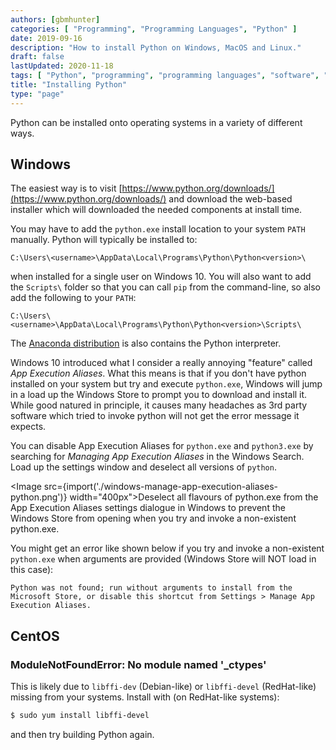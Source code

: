 ```yaml
---
authors: [gbmhunter]
categories: [ "Programming", "Programming Languages", "Python" ]
date: 2019-09-16
description: "How to install Python on Windows, MacOS and Linux."
draft: false
lastUpdated: 2020-11-18
tags: [ "Python", "programming", "programming languages", "software", "installing", "Windows", "Linux", "PATH", "pip", "App Execution Aliases", "Windows 10" ]
title: "Installing Python"
type: "page"
---
```



Python can be installed onto operating systems in a variety of different ways.

## Windows

The easiest way is to visit [https://www.python.org/downloads/](https://www.python.org/downloads/) and download the web-based installer which will downloaded the needed components at install time.

You may have to add the `python.exe` install location to your system `PATH` manually. Python will typically be installed to:

```text
C:\Users\<username>\AppData\Local\Programs\Python\Python<version>\
```

when installed for a single user on Windows 10. You will also want to add the `Scripts\` folder so that you can call `pip` from the command-line, so also add the following to your `PATH`:

```text
C:\Users\<username>\AppData\Local\Programs\Python\Python<version>\Scripts\
```

The [Anaconda distribution](https://www.anaconda.com/) is also contains the Python interpreter.

Windows 10 introduced what I consider a really annoying "feature" called _App Execution Aliases_. What this means is that if you don't have python installed on your system but try and execute `python.exe`, Windows will jump in a load up the Windows Store to prompt you to download and install it. While good natured in principle, it causes many headaches as 3rd party software which tried to invoke python will not get the error message it expects.

You can disable App Execution Aliases for `python.exe` and `python3.exe` by searching for _Managing App Execution Aliases_ in the Windows Search. Load up the settings window and deselect all versions of `python`.

<Image src={import('./windows-manage-app-execution-aliases-python.png')} width="400px">Deselect all flavours of python.exe from the App Execution Aliases settings dialogue in Windows to prevent the Windows Store from opening when you try and invoke a non-existent python.exe.</Image>

You might get an error like shown below if you try and invoke a non-existent `python.exe` when arguments are provided (Windows Store will NOT load in this case):

`Python was not found; run without arguments to install from the Microsoft Store, or disable this shortcut from Settings > Manage App Execution Aliases.`

## CentOS

### ModuleNotFoundError: No module named '_ctypes'

This is likely due to `libffi-dev` (Debian-like) or `libffi-devel` (RedHat-like) missing from your systems. Install with (on RedHat-like systems):

```bash
$ sudo yum install libffi-devel
```

and then try building Python again.